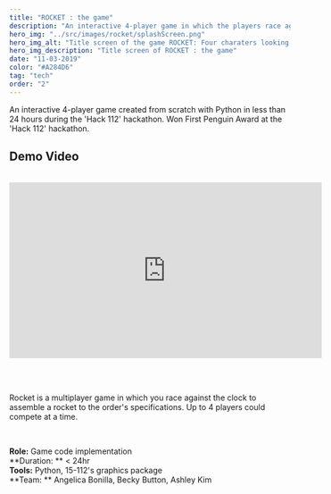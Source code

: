 ```yaml
---
title: "ROCKET : the game"
description: "An interactive 4-player game in which the players race against the clock to assemble a rocket to the order's specifications."
hero_img: "../src/images/rocket/splashScreen.png"
hero_img_alt: "Title screen of the game ROCKET: Four charaters looking at the rocket launching through the purple sky from far."
hero_img_description: "Title screen of ROCKET : the game"
date: "11-03-2019"
color: "#A284D6"
tag: "tech"
order: "2"
---
```


An interactive 4-player game created from scratch with Python in less than 24 hours during the 'Hack 112' hackathon.
Won First Penguin Award at the 'Hack 112' hackathon.
<br/>

## Demo Video ##

<br/>

<iframe width="560" height="315" src="https://www.youtube.com/embed/IRH3QGi3qys" title="YouTube video player" frameborder="0" allow="accelerometer; autoplay; clipboard-write; encrypted-media; gyroscope; picture-in-picture" allowfullscreen></iframe>

<br/> <br/>

Rocket is a multiplayer game in which you race against the clock to assemble a rocket to the order's specifications. Up to 4 players could compete at a time.

<br/>

**Role:** Game code implementation <br/>
**Duration: ** < 24hr <br/>
**Tools:** Python, 15-112's graphics package <br/>
**Team: ** Angelica Bonilla, Becky Button, Ashley Kim  


<br/>
